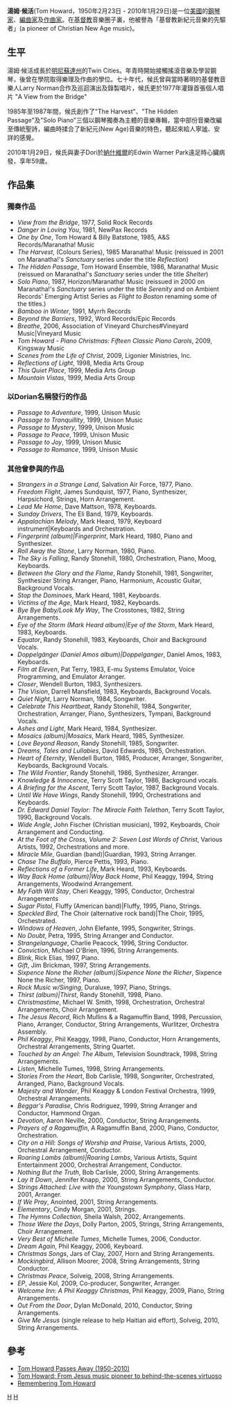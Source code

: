 {{NoteTA|1=zh:候活;zh-cn:霍华德;|2=zh:候氏;zh-cn:霍华德;}}
'''湯姆·候活'''(Tom Howard，1950年2月23日 - 2010年1月29日)是一位[[美國|美國]]的[[鋼琴家|鋼琴家]]、[[編曲家|編曲家]]及[[作曲家|作曲家]]。在[[基督教|基督教]]音樂圈子裏，他被譽為「基督教新紀元音樂的先驅者」(a pioneer of Christian New Age music)。

==生平==

湯姆·候活成長於[[明尼蘇達州|明尼蘇達州]]的Twin Cities。年青時開始接觸搖滾音樂及學習鋼琴，後曾在學院取得樂理及作曲的學位。七十年代，候氏曾與當時著明的基督教音樂人Larry Norman合作及巡迴演出及錄製唱片，候氏更於1977年灌錄首張個人唱片 "A View from the Bridge"

1985年至1987年間，候氏創作了"The Harvest"、"The Hidden Passage"及"Solo Piano"三個以鋼琴獨奏為主體的音樂專輯，當中部份音樂改編至傳統聖詩，編曲時揉合了新紀元(New Age)音樂的特色，聽起來給人寧謐、安詳的感覺。

2010年1月29日，候氏與妻子Dori於[[納什維爾|納什維爾]]的Edwin Warner Park遠足時心臟病發，享年59歲。

==作品集==
===獨奏作品===
* ''View from the Bridge'', 1977, Solid Rock Records
* ''Danger in Loving You'', 1981, NewPax Records
* ''One by One'', Tom Howard & Billy Batstone, 1985, A&S Records/Maranatha! Music
* ''The Harvest'', (Colours Series), 1985 Maranatha! Music (reissued in 2001 on Maranatha!'s ''Sanctuary'' series under the title ''Reflection'')
* ''The Hidden Passage'', Tom Howard Ensemble, 1986, Maranatha! Music (reissued on Maranatha!'s ''Sanctuary'' series under the title ''Shelter'')
* ''Solo Piano'', 1987, Horizon/Maranatha! Music (reissued in 2000 on Maranatha!'s ''Sanctuary'' series under the title ''Serenity'' and on Ambient Records' Emerging Artist Series as ''Flight to Boston'' renaming some of the titles.)
* ''Bamboo in Winter'', 1991, Myrrh Records
* ''Beyond the Barriers'', 1992, Word Records/Epic Records
* ''Breathe'', 2006, Association of Vineyard Churches#Vineyard Music|Vineyard Music
* ''Tom Howard - Piano Christmas: Fifteen Classic Piano Carols'', 2009, Kingsway Music
* ''Scenes from the Life of Christ'', 2009, Ligonier Ministries, Inc.
* ''Reflections of Light'', 1998, Media Arts Group
* ''This Quiet Place'', 1999, Media Arts Group
* ''Mountain Vistas'', 1999, Media Arts Group

===以Dorian名稱發行的作品===
* ''Passage to Adventure'', 1999, Unison Music
* ''Passage to Tranquillity'', 1999, Unison Music
* ''Passage to Mystery'', 1999, Unison Music
* ''Passage to Peace'', 1999, Unison Music
* ''Passage to Joy'', 1999, Unison Music
* ''Passage to Romance'', 1999, Unison Music

===其他曾參與的作品===
* ''Strangers in a Strange Land'', Salvation Air Force, 1977, Piano.
* ''Freedom Flight'', James Sundquist, 1977, Piano, Synthesizer, Harpsichord, Strings, Horn Arrangement.
* ''Lead Me Home'', Dave Mattson, 1978, Keyboards.
* ''Sunday Drivers'', The Eli Band, 1979, Keyboards.
* ''Appalachian Melody'', Mark Heard, 1979, Keyboard instrument|Keyboards and Orchestration.
* ''Fingerprint (album)|Fingerprint'', Mark Heard, 1980, Piano and Synthesizer.
* ''Roll Away the Stone'', Larry Norman, 1980, Piano.
* ''The Sky is Falling'', Randy Stonehill, 1980, Orchestration, Piano, Moog, Keyboards.
* ''Between the Glory and the Flame'', Randy Stonehill, 1981, Songwriter, Synthesizer String Arranger, Piano, Harmonium, Acoustic Guitar, Background Vocals.
* ''Stop the Dominoes'', Mark Heard, 1981, Keyboards.
* ''Victims of the Age'', Mark Heard, 1982, Keyboards.
* ''Bye Bye Baby/Look My Way'', The Crosstones, 1982, String Arrangements.
* ''Eye of the Storm (Mark Heard album)|Eye of the Storm'', Mark Heard, 1983, Keyboards.
* ''Equator'', Randy Stonehill, 1983, Keyboards, Choir and Background Vocals.
* ''Doppelgänger (Daniel Amos album)|Doppelganger'', Daniel Amos, 1983, Keyboards.
* ''Film at Eleven'', Pat Terry, 1983, E-mu Systems Emulator, Voice Programming, and Emulator Arranger.
* ''Closer'', Wendell Burton, 1983, Synthesizers.
* ''The Vision'', Darrell Mansfield, 1983, Keyboards, Background Vocals.
* ''Quiet Night'', Larry Norman, 1984, Songwriter.
* ''Celebrate This Heartbeat'', Randy Stonehill, 1984, Songwriter, Orchestration, Arranger, Piano, Synthesizers, Tympani, Background Vocals.
* ''Ashes and Light'', Mark Heard, 1984, Synthesizer.
* ''Mosaics (album)|Mosaics'', Mark Heard, 1985, Synthesizer.
* ''Love Beyond Reason'', Randy Stonehill, 1985, Songwriter.
* ''Dreams, Tales and Lullabies'', David Edwards, 1985, Orchestration.
* ''Heart of Eternity'', Wendell Burton, 1985, Producer, Arranger, Songwriter, Keyboards, Background Vocals.
* ''The Wild Frontier'', Randy Stonehill, 1986, Synthesizer, Arranger.
* ''Knowledge & Innocence'', Terry Scott Taylor, 1986, Background vocals.
* ''A Briefing for the Ascent'', Terry Scott Taylor, 1987, Background Vocals.
* ''Until We Have Wings'', Randy Stonehill, 1990, Orchestrations and Keyboards.
* ''Dr. Edward Daniel Taylor: The Miracle Faith Telethon'', Terry Scott Taylor, 1990, Background Vocals.
* ''Wide Angle'', John Fischer (Christian musician), 1992, Keyboards, Choir Arrangement and Conducting.
* ''At the Foot of the Cross, Volume 2: Seven Last Words of Christ'', Various Artists, 1992, Orchestrations and more.
* ''Miracle Mile'', Guardian (band)|Guardian, 1993, String Arranger.
* ''Chase The Buffalo'', Pierce Pettis, 1993, Piano.
* ''Reflections of a Former Life'', Mark Heard, 1993, Keyboards.
* ''Way Back Home (album)|Way Back Home'', Phil Keaggy, 1994, String Arrangements, Woodwind Arrangement.
* ''My Faith Will Stay'', Cheri Keaggy, 1995, Conductor, Orchestral Arrangements
* ''Sugar Pistol'', Fluffy (American band)|Fluffy, 1995, Piano, Strings.
* ''Speckled Bird'', The Choir (alternative rock band)|The Choir, 1995, Orchestrated.
* ''Windows of Heaven'', John Elefante, 1995, Songwriter, Strings.
* ''No Doubt'', Petra, 1995, String Arranger and Conductor.
* ''Strangelanguage'', Charlie Peacock, 1996, String Conductor.
* ''Conviction'', Michael O'Brien, 1996, String Arrangements.
* ''Blink'', Rick Elias, 1997, Piano.
* ''Gift'', Jim Brickman, 1997, String Arrangements.
* ''Sixpence None the Richer (album)|Sixpence None the Richer'', Sixpence None the Richer, 1997, Piano.
* ''Rock Music w/Singing'', Duraluxe, 1997, Piano, Strings.
* ''Thirst (album)|Thirst'', Randy Stonehill, 1998, Piano.
* ''Christmastime'', Michael W. Smith, 1998, Orchestration, Orchestral Arrangements, Choir Arrangement.
* ''The Jesus Record'', Rich Mullins & a Ragamuffin Band, 1998, Percussion, Piano, Arranger, Conductor, String Arrangements, Wurlitzer, Orchestra Assembly.
* ''Phil Keaggy'', Phil Keaggy, 1998, Piano, Conductor, Horn Arrangements, Orchestral Arrangements, String Quartet.
* ''Touched by an Angel: The Album'', Television Soundtrack, 1998, String Arrangements.
* ''Listen'', Michelle Tumes, 1998, String Arrangements.
* ''Stories From the Heart'', Bob Carlisle, 1998, Songwriter, Orchestrated, Arranged, Piano, Background Vocals.
* ''Majesty and Wonder'', Phil Keaggy & London Festival Orchestra, 1999, Orchestral Arrangements.
* ''Beggar's Paradise'', Chris Rodriguez, 1999, String Arranger and Conductor, Hammond Organ.
* ''Devotion'', Aaron Neville, 2000, Conductor, String Arrangements.
* ''Prayers of a Ragamuffin'', A Ragamuffin Band, 2000, Piano, Conductor, Orchestration.
* ''City on a Hill: Songs of Worship and Praise'', Various Artists, 2000, Orchestral Arrangement, Conductor.
* ''Roaring Lambs (album)|Roaring Lambs'', Various Artists, Squint Entertainment 2000, Orchestral Arrangement, Conductor.
* ''Nothing But the Truth'', Bob Carlisle, 2000, String Arrangements.
* ''Lay It Down'', Jennifer Knapp, 2000, String Arrangements, Conductor.
* ''Strings Attached: Live with the Youngstown Symphony'', Glass Harp, 2001, Arranger.
* ''If We Pray'', Anointed, 2001, String Arrangements.
* ''Elementary'', Cindy Morgan, 2001, Strings.
* ''The Hymns Collection'', Sheila Walsh, 2002, Arrangements.
* ''Those Were the Days'', Dolly Parton, 2005, Strings, String Arrangements, Choir Arrangement.
* ''Very Best of Michelle Tumes'', Michelle Tumes, 2006, Conductor.
* ''Dream Again'', Phil Keaggy, 2006, Keyboard.
* ''Christmas Songs'', Jars of Clay, 2007, Horn and String Arrangements.
* ''Mockingbird'', Allison Moorer, 2008, String Arrangements, String Conductor.
* ''Christmas Peace'', Solveig, 2008, String Arrangements.
* ''EP'', Jessie Kol, 2009, Co-producer, Songwriter, Arranger.
* ''Welcome Inn: A Phil Keaggy Christmas'', Phil Keaggy, 2009, Piano, String Arrangements.
* ''Out From the Door'', Dylan McDonald, 2010, Conductor, String Arrangements.
* ''Give Me Jesus'' (single release to help Haitian aid effort), Solveig, 2010, String Arrangements.

==參考==
*[http://www.rayfowler.org/2010/01/30/tom-howard-passes-away/ Tom Howard Passes Away (1950-2010)] {{Wayback|url=http://www.rayfowler.org/2010/01/30/tom-howard-passes-away/ |date=20180816025952 }}
*[http://www.crossrhythms.co.uk/articles/music/Tom_Howard_From_Jesus_music_pioneer_to_behindthescenes_virtuoso/34447/p1/ Tom Howard: From Jesus music pioneer to behind-the-scenes virtuoso] {{Wayback|url=http://www.crossrhythms.co.uk/articles/music/Tom_Howard_From_Jesus_music_pioneer_to_behindthescenes_virtuoso/34447/p1/ |date=20110613140544 }}
*[http://www.ligonier.org/blog/remembering-tom-howard/ Remembering Tom Howard] {{Wayback|url=http://www.ligonier.org/blog/remembering-tom-howard/ |date=20120317141711 }}
{{Authority control}}
[[Category:美國作曲家|H]]
[[Category:美国钢琴家|H]]
